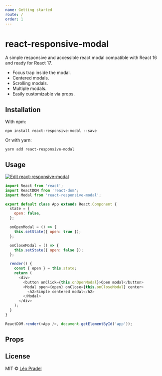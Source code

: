 ```yaml
---
name: Getting started
route: /
order: 1
---
```



# react-responsive-modal

A simple responsive and accessible react modal compatible with React 16 and ready for React 17.

- Focus trap inside the modal.
- Centered modals.
- Scrolling modals.
- Multiple modals.
- Easily customizable via props.

## Installation

With npm:

`npm install react-responsive-modal --save`

Or with yarn:

`yarn add react-responsive-modal`

## Usage

[![Edit react-responsive-modal](https://codesandbox.io/static/img/play-codesandbox.svg)](https://codesandbox.io/s/9jxp669j2o)

```javascript
import React from 'react';
import ReactDOM from 'react-dom';
import Modal from 'react-responsive-modal';

export default class App extends React.Component {
  state = {
    open: false,
  };

  onOpenModal = () => {
    this.setState({ open: true });
  };

  onCloseModal = () => {
    this.setState({ open: false });
  };

  render() {
    const { open } = this.state;
    return (
      <div>
        <button onClick={this.onOpenModal}>Open modal</button>
        <Modal open={open} onClose={this.onCloseModal} center>
          <h2>Simple centered modal</h2>
        </Modal>
      </div>
    );
  }
}

ReactDOM.render(<App />, document.getElementById('app'));
```

## Props

<Props of={Modal} />

## License

MIT © [Léo Pradel](https://www.leopradel.com/)
